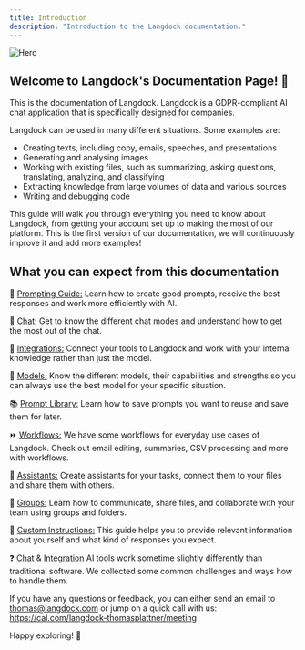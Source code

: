 ```yaml
---
title: Introduction
description: "Introduction to the Langdock documentation."
---
```


<img src="/images/header_mar24.png" alt="Hero" />

## Welcome to Langdock's Documentation Page! 📘

This is the documentation of Langdock. Langdock is a GDPR-compliant AI chat application that is specifically designed for companies.

Langdock can be used in many different situations. Some examples are:
- Creating texts, including copy, emails, speeches, and presentations
- Generating and analysing images
- Working with existing files, such as summarizing, asking questions, translating, analyzing, and classifying
- Extracting knowledge from large volumes of data and various sources
- Writing and debugging code

This guide will walk you through everything you need to know about Langdock, from getting your account set up to making the most of our platform. This is the first version of our documentation, we will continuously improve it and add more examples!

## What you can expect from this documentation

📝 [Prompting Guide:](/prompting) Learn how to create good prompts, receive the best responses and work more efficiently with AI.

💬 [Chat:](/chat) Get to know the different chat modes and understand how to get the most out of the chat.

🔗 [Integrations:](/integrations) Connect your tools to Langdock and work with your internal knowledge rather than just the model.

💾 [Models:](/models) Know the different models, their capabilities and strengths so you can always use the best model for your specific situation.

📚 [Prompt Library:](/prompt-library) Learn how to save prompts you want to reuse and save them for later.

⏩ [Workflows:](/workflows) We have some workflows for everyday use cases of Langdock. Check out email editing, summaries, CSV processing and more with workflows.

🤖 [Assistants:](/assistants) Create assistants for your tasks, connect them to your files and share them with others.

👥 [Groups:](/groups) Learn how to communicate, share files, and collaborate with your team using groups and folders.

🔧 [Custom Instructions:](/instructions) This guide helps you to provide relevant information about yourself and what kind of responses you expect.

❓ [Chat](/troubles-chat) & [Integration](/troubles-integrations) AI tools work sometime slightly differently than traditional software. We collected some common challenges and ways how to handle them.



If you have any questions or feedback, you can either send an email to thomas@langdock.com or jump on a quick call with us: https://cal.com/langdock-thomasplattner/meeting

Happy exploring! 🎉


